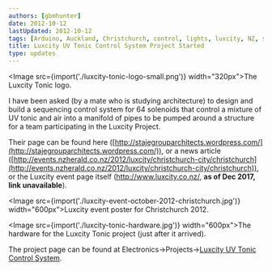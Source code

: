 ```yaml
---
authors: [gbmhunter]
date: 2012-10-12
lastUpdated: 2012-10-12
tags: [Arduino, Auckland, Christchurch, control, lights, luxcity, NZ, system, tonic, UV]
title: Luxcity UV Tonic Control System Project Started
type: updates
---
```


<Image src={import('./luxcity-tonic-logo-small.png')} width="320px">The Luxcity Tonic logo.</Image>

I have been asked (by a mate who is studying architecture) to design and build a sequencing control system for 64 solenoids that control a mixture of UV tonic and air into a manifold of pipes to be pumped around a structure for a team participating in the Luxcity Project.

Their page can be found here ([http://stajegrouparchitects.wordpress.com/](http://stajegrouparchitects.wordpress.com/)), or a news article ([http://events.nzherald.co.nz/2012/luxcity/christchurch-city/christchurch](http://events.nzherald.co.nz/2012/luxcity/christchurch-city/christchurch)), or the Luxcity event page itself (http://www.luxcity.co.nz/, **as of Dec 2017, link unavailable**).

<Image src={import('./luxcity-event-october-2012-christchurch.jpg')} width="600px">Luxcity event poster for Christchurch 2012.</Image>

<Image src={import('./luxcity-tonic-hardware.jpg')} width="600px">The hardware for the Luxcity Tonic project (just after it arrived).</Image>

The project page can be found at Electronics->Projects->[Luxcity UV Tonic Control System](/electronics/projects/luxcity-uv-tonic-control-system).
